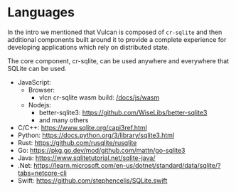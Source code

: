 # Languages

In the intro we mentioned that Vulcan is composed of `cr-sqlite` and then additional components built around it to provide a complete experience for developing applications which rely on distributed state.

The core component, cr-sqlite, can be used anywhere and everywhere that SQLite can be used. 

- JavaScript:
  - Browser:
    - vlcn cr-sqlite wasm build: [/docs/js/wasm](/docs/js/wasm)
  - Nodejs:
    - better-sqlite3: https://github.com/WiseLibs/better-sqlite3
    - and many others
- C/C++: https://www.sqlite.org/capi3ref.html
- Python: https://docs.python.org/3/library/sqlite3.html
- Rust: https://github.com/rusqlite/rusqlite
- Go: https://pkg.go.dev/mod/github.com/mattn/go-sqlite3
- Java: https://www.sqlitetutorial.net/sqlite-java/
- .Net: https://learn.microsoft.com/en-us/dotnet/standard/data/sqlite/?tabs=netcore-cli
- Swift: https://github.com/stephencelis/SQLite.swift
